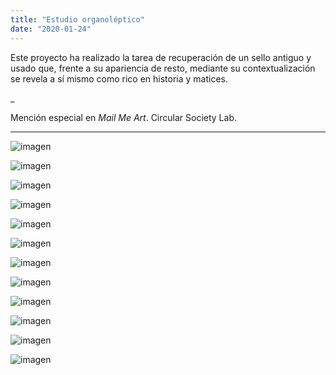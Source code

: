 ```yaml
---
title: "Estudio organoléptico"
date: "2020-01-24"
---
```


Este proyecto ha realizado la tarea de recuperación de un sello antiguo y usado que, frente a su apariencia de resto, mediante su contextualización se revela a sí mismo como rico en historia y matices.

_

Mención especial en _Mail Me Art_. Circular Society Lab.

---

![imagen](./imagenes/estudio-organoleptico-01.jpg)

![imagen](./imagenes/estudio-organoleptico-02.jpg)

![imagen](./imagenes/estudio-organoleptico-03.jpg)

![imagen](./imagenes/estudio-organoleptico-04.jpg)

![imagen](./imagenes/estudio-organoleptico-05.jpg)

![imagen](./imagenes/estudio-organoleptico-06.jpg)

![imagen](./imagenes/estudio-organoleptico-07.jpg)

![imagen](./imagenes/estudio-organoleptico-08.jpg)

![imagen](./imagenes/estudio-organoleptico-09.jpg)

![imagen](./imagenes/estudio-organoleptico-10.jpg)

![imagen](./imagenes/estudio-organoleptico-11.jpg)

![imagen](./imagenes/estudio-organoleptico-12.jpg)